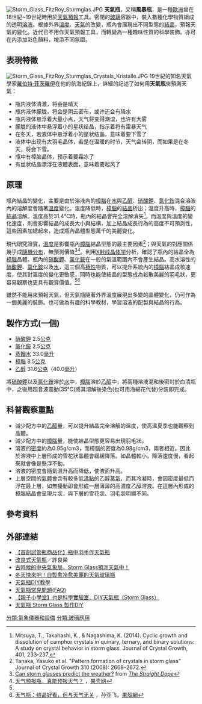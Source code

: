 {{noteTA
| 1 = zh-hans:克;zh-hant:公克;
}}
[[Image:Storm_Glass_FitzRoy_Sturmglas.JPG|thumb]]
'''天氣瓶'''，又稱'''風暴瓶'''，是一種[[歐洲|歐洲]]曾在18世紀~19世紀時用於[[天氣預報|天氣預報]]工具。密閉的[[玻璃|玻璃]]容器中，裝入數種化學物質組成的透明[[溶液|溶液]]。根據外界[[溫度|溫度]]、[[天氣|天氣]]的改變，瓶內會展現出不同型態的[[結晶|結晶]]，預報天氣的變化。近代已不用作天氣預報工具，而轉變為一種趣味性質的科學裝飾。亦可在內添加彩色顏料，增添不同氛圍。

==表現特徵==
[[File:Storm_Glass_FitzRoy_Sturmglas_Crystals_Kristalle.JPG|thumb]]
19世紀的知名天氣學家[[羅伯特·菲茨羅伊|羅伯特·菲茨羅伊]]在他的航海紀錄上，詳細的記述了如何用'''天氣瓶'''來預測天氣：

* 瓶内液体清澈，将会是晴天
* 瓶内液体朦胧，将会是阴云密布，或许还会有降水
* 瓶内液体悬浮着大量小点，天气将变得潮湿，也许有大雾
* 朦胧的液体中悬浮着小的星状结晶，指示着将有雷暴天气
* 在冬天，若液体中悬浮着小的星状结晶，意味着要下雪了
* 液体中出现有大羽毛晶体，若是在温暖的时节，天气会转阴，而如果是在冬天，将会下雪。
* 瓶中有樟脑晶体，预示着要霜冻了
* 有丝状结晶漂浮在液體表面，意味着要起风了

==原理==
瓶內結晶的變化，主要是由於溶液內的[[樟腦|樟腦]]在[[水|水]]與[[乙醇|乙醇]]、[[硝酸鉀|硝酸鉀]]、[[氯化銨|氯化銨]]混合溶液內的溶解度會隨著[[溫度|溫度]]變化。溫度降低時，[[樟腦|樟腦]]的[[結晶|結晶]]析出；溫度升高時，[[樟腦|樟腦]]的[[結晶|結晶]]溶解。溫度高於31.4℃時，瓶內的結晶會完全溶解消失<ref name="#1">Mitsuya, T., Takahashi, K., & Nagashima, K. (2014). Cyclic growth and dissolution of camphor crystals in quinary, ternary, and binary solutions: A study on crystal behavior in storm glass. Journal of Crystal Growth, 401, 233-237.</ref>。而溫度與溫度的變化速度，則會影響結晶的成長大小與結構，加上結晶成長行為的高度不可預測性，這些因素加總起來，造成瓶內晶體型態萬千的美麗變化。

現代研究證實，[[溫度|溫度]]是影響瓶內[[樟腦|樟腦]]結晶型態的最主要因素<ref>Tanaka, Yasuko et al. "Pattern formation of crystals in storm glass" Journal of Crystal Growth 310 (2008): 2668–2672.</ref>；與天氣的對應關係幾乎成[[隨機分布|隨機分布]]，無預測價值<ref>[http://www.straightdope.com/columns/read/2963/can-storm-glasses-predict-the-weather Can storm glasses predict the weather?] {{Wayback|url=http://www.straightdope.com/columns/read/2963/can-storm-glasses-predict-the-weather |date=20181130152702 }} from ''[[The_Straight_Dope|The Straight Dope]]''</ref><ref>[http://www.guokr.com/article/439849/ 天气预报瓶，真能预报天气？] {{Wayback|url=http://www.guokr.com/article/439849/ |date=20170929220405 }}，[[果壳网|果壳网]]</ref>。利用[[X射线晶体学|X射线晶体学]]分析，確認了瓶內的結晶全為[[樟腦|樟腦]]晶體。瓶內的[[硝酸鉀|硝酸鉀]]、[[氯化銨|氯化銨]]在一般的氣溫範圍內不會產生結晶。高水溶性的[[硝酸鉀|硝酸鉀]]、[[氯化銨|氯化銨]]以及[[水|水]]，這三個高[[極性|極性]]物質，可以提升系統內的[[樟腦|樟腦]]結晶成核速度，使其對溫度的變化更敏感，同時也能使結晶的型態成為鬆散美麗的羽毛狀，更容易觀察也更具有觀賞價值。<ref name="#1"/><ref>[http://www.guokr.com/article/439657/ 天气瓶：结晶好看，但与天气无关] {{Wayback|url=http://www.guokr.com/article/439657/ |date=20170930051105 }}，孙亚飞，[[果殼網|果殼網]]</ref>

雖然不能用來預報天氣，但天氣瓶隨著外界溫度展現出多變的晶體變化，仍可作為一個美麗的裝飾。也可做為有趣的科學教材，學習溶液的配製與結晶的行為。

==製作方式(一個)==
* [[硝酸鉀|硝酸鉀]] 2.5[[公克|公克]]
* [[氯化銨|氯化銨]] 2.5[[公克|公克]]
* [[蒸餾水|蒸餾水]] 33.0[[毫升|毫升]]
* [[樟腦|樟腦]] 8.5[[公克|公克]]
* [[乙醇|乙醇]] 31.6[[公克|公克]]（40.0[[毫升|毫升]]）

將[[硝酸鉀|硝酸鉀]]以及[[氯化銨|氯化銨]]溶於[[水|水]]中，[[樟腦|樟腦]]溶於[[乙醇|乙醇]]中，將兩種溶液混和後密封於血清瓶中，之後用超音波震動(35°C)將其溶解後染色(也可用海綿花代替)分裝即完成。

==科普觀察重點==
* 減少配方中的[[乙醇|乙醇]]量，可以提升結晶完全溶解的溫度，使高溫夏季也能觀察到晶體。
* 減少配方中的[[樟腦|樟腦]]量，能使結晶型態更容易出現羽毛狀。
* 溶液的[[密度|密度]]約為0.95g/cm3，而樟腦的密度為0.98g/cm3，兩者相近。因此於溶液中上層形成的雪花狀晶體會緩緩降落。如晶體較小，降落速度慢，看起來就會像是懸浮不動。
* 溶液的密度會隨氣溫升高而降低，使液面升高。
* 上層空間的[[氣體|氣體]]會含有較多低[[沸點|沸點]]的乙醇[[蒸氣|蒸氣]]，而其冷凝時，會因密度最低而浮在最上層，如無擾動即會形成一層薄薄的高濃度乙醇溶液。在這層內形成的樟腦結晶會呈現片狀，與下層的雪花狀、羽毛狀明顯不同。

==參考資料==
{{reflist}}

==外部連結==
*[https://www.facebook.com/stormglass.com.tw/ 【首創試管瓶商品化】瓶中羽手作天氣瓶]
*[https://web.archive.org/web/20151205083540/http://chemed.chemistry.org.tw/?p=6866  改良式天氣瓶 ]／許良榮
*[http://daman.cool3c.com/node/63455 古時候的中央氣象局，Storm Glass預測天氣中！] {{Wayback|url=http://daman.cool3c.com/node/63455 |date=20141018061323 }}
*[http://daman.cool3c.com/node/85298 冬天快來吧！自製愈冷愈美麗的天氣玻璃瓶] {{Wayback|url=http://daman.cool3c.com/node/85298 |date=20141010221252 }}
*[http://www.lifechem.tw/blog/141102 天氣瓶DIY教學] {{Wayback|url=http://www.lifechem.tw/blog/141102 |date=20201026072307 }}
*[https://web.archive.org/web/20150212212414/http://www.lifechem.tw/228252768329942faq.html 天氣瓶常見問題(FAQ)]
*[http://best.parenting.com.tw/blogger_article.php?w=1721 【親子小學堂】也是科學實驗室．DIY天氣瓶（Storm Glass）] {{Wayback|url=http://best.parenting.com.tw/blogger_article.php?w=1721 |date=20160304102549 }}
*[http://pinbox.tw/box/10149 天氣瓶 Storm Glass 製作DIY ] {{Wayback|url=http://pinbox.tw/box/10149 |date=20201205022936 }}

[[分類:氣象儀器和設備|分類:氣象儀器和設備]]
[[分類:玻璃應用|分類:玻璃應用]]